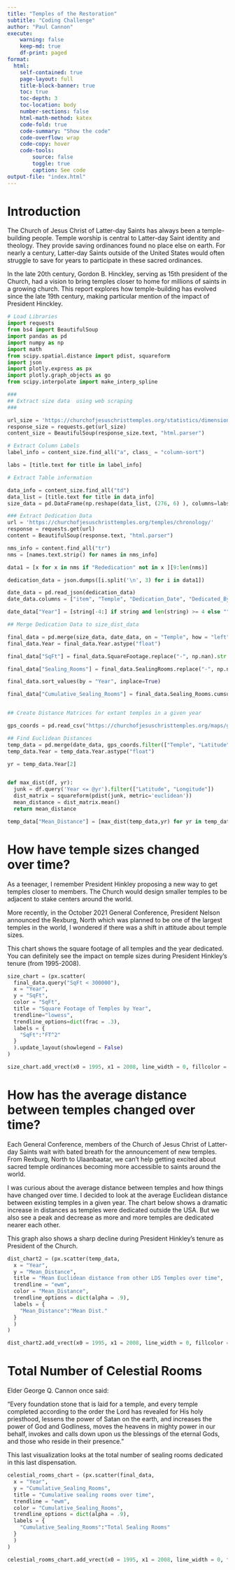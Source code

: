 ```yaml
---
title: "Temples of the Restoration"
subtitle: "Coding Challenge"
author: "Paul Cannon"
execute:
    warning: false
    keep-md: true
    df-print: paged
format:
  html:
    self-contained: true
    page-layout: full
    title-block-banner: true
    toc: true
    toc-depth: 3
    toc-location: body
    number-sections: false
    html-math-method: katex
    code-fold: true
    code-summary: "Show the code"
    code-overflow: wrap
    code-copy: hover
    code-tools:
        source: false
        toggle: true
        caption: See code
output-file: "index.html"
---
```


# Introduction

The Church of Jesus Christ of Latter-day Saints has always been a temple-building people. Temple worship is central to Latter-day Saint identity and theology. They provide saving ordinances found no place else on earth. For nearly a century, Latter-day Saints outside of the United States would often struggle to save for years to participate in these sacred ordinances.  

In the late 20th century, Gordon B. Hinckley, serving as 15th president of the Church, had a vision to bring temples closer to home for millions of saints in a growing church.  This report explores how temple-building has evolved since the late 19th century, making particular mention of the impact of President Hinckley.

```python
# Load Libraries
import requests
from bs4 import BeautifulSoup
import pandas as pd
import numpy as np
import math
from scipy.spatial.distance import pdist, squareform
import json
import plotly.express as px
import plotly.graph_objects as go
from scipy.interpolate import make_interp_spline 

```

```python
###
## Extract size data  using web scraping
###

url_size = 'https://churchofjesuschristtemples.org/statistics/dimensions/'
response_size = requests.get(url_size)
content_size = BeautifulSoup(response_size.text, "html.parser")

# Extract Column Labels
label_info = content_size.find_all("a", class_ = "column-sort")

labs = [title.text for title in label_info]

# Extract Table information

data_info = content_size.find_all("td")
data_list = [title.text for title in data_info]
size_data = pd.DataFrame(np.reshape(data_list, (276, 6) ), columns=labs)

```

```python

### Extract Dedication Data
url = 'https://churchofjesuschristtemples.org/temples/chronology/'
response = requests.get(url)
content = BeautifulSoup(response.text, "html.parser")

nms_info = content.find_all("tr")
nms = [names.text.strip() for names in nms_info]

data1 = [x for x in nms if "Rededication" not in x ][9:len(nms)]

dedication_data = json.dumps([i.split('\n', 3) for i in data1])

date_data = pd.read_json(dedication_data)
date_data.columns = ["item", "Temple", "Dedication_Date", "Dedicated_By"]

date_data["Year"] = [string[-4:] if string and len(string) >= 4 else "" for string in date_data.Dedication_Date]


```

```python

## Merge Dedication Data to size_dist_data

final_data = pd.merge(size_data, date_data, on = "Temple", how = "left")
final_data.Year = final_data.Year.astype("float")

final_data["SqFt"] = final_data.SquareFootage.replace("-", np.nan).str.replace(",","").astype("float")

final_data["Sealing_Rooms"] = final_data.SealingRooms.replace("-", np.nan).astype("float")

final_data.sort_values(by = "Year", inplace=True)

final_data["Cumulative_Sealing_Rooms"] = final_data.Sealing_Rooms.cumsum()



```

```python
## Create Distance Matrices for extant temples in a given year

gps_coords = pd.read_csv("https://churchofjesuschristtemples.org/maps/gps/", encoding_errors="ignore")

## Find Euclidean Distances
temp_data = pd.merge(date_data, gps_coords.filter(["Temple", "Latitude", "Longitude"]), on = "Temple", how = "inner")
temp_data.Year = temp_data.Year.astype("float")

yr = temp_data.Year[2]


def max_dist(df, yr):
  junk = df.query('Year <= @yr').filter(["Latitude", "Longitude"])
  dist_matrix = squareform(pdist(junk, metric='euclidean'))
  mean_distance = dist_matrix.mean()
  return mean_distance

temp_data["Mean_Distance"] = [max_dist(temp_data,yr) for yr in temp_data.Year]


```


# How have temple sizes changed over time?

As a teenager, I remember President Hinkley proposing a new way to get temples closer to members.  The Church would design smaller temples to be adjacent to stake centers around the world. 

More recently, in the October 2021 General Conference, President Nelson announced the Rexburg, North which was planned to be one of the largest temples in the world, I wondered if there was a shift in attitude about temple sizes.  

This chart shows the square footage of all temples and the year dedicated.  You can definitely see the impact on temple sizes during President Hinkley's tenure (from 1995-2008).  

```python

size_chart = (px.scatter(
  final_data.query("SqFt < 300000"),
  x = "Year",
  y = "SqFt",
  color = "SqFt",
  title = "Square Footage of Temples by Year",
  trendline="lowess",
  trendline_options=dict(frac = .3),
  labels = {
    "SqFt":"FT^2"
  }
  ).update_layout(showlegend = False)
)

size_chart.add_vrect(x0 = 1995, x1 = 2008, line_width = 0, fillcolor = "red", opacity = .2).add_annotation(x = 2000, y = 175000, text = "President Hinkley")

```

# How has the average distance between temples changed over time?

Each General Conference, members of the Church of Jesus Christ of Latter-day Saints wait with bated breath for the announcement of new temples.  From Rexburg, North to Ulaanbaatar, we can't help getting excited about sacred temple ordinances becoming more accessible to saints around the world.  

I was curious about the average distance between temples and how things have changed over time.  I decided to look at the average Euclidean distance between existing temples in a given year.  The chart below shows a dramatic increase in distances as temples were dedicated outside the USA.  But we also see a peak and decrease as more and more temples are dedicated nearer each other.  

This graph also shows a sharp decline during President Hinkley's tenure as President of the Church.


```python

dist_chart2 = (px.scatter(temp_data,
  x = "Year", 
  y = "Mean_Distance", 
  title = "Mean Euclidean distance from other LDS Temples over time",
  trendline = "ewm",
  color = "Mean_Distance",
  trendline_options = dict(alpha = .9),
  labels = {
    "Mean_Distance":"Mean Dist."
  }
  )
)

dist_chart2.add_vrect(x0 = 1995, x1 = 2008, line_width = 0, fillcolor = "red", opacity = .2).add_annotation(x = 2000, y = 25, text = "President Hinkley")

```

# Total Number of Celestial Rooms

Elder George Q. Cannon once said:

“Every foundation stone that is laid for a temple, and every temple completed according to the order the Lord has revealed for His holy priesthood, lessens the power of Satan on the earth, and increases the power of God and Godliness, moves the heavens in mighty power in our behalf, invokes and calls down upon us the blessings of the eternal Gods, and those who reside in their presence.”

This last visualization looks at the total number of sealing rooms dedicated in this last dispensation.

```python

celestial_rooms_chart = (px.scatter(final_data,
  x = "Year", 
  y = "Cumulative_Sealing_Rooms", 
  title = "Cumulative sealing rooms over time",
  trendline = "ewm",
  color = "Cumulative_Sealing_Rooms",
  trendline_options = dict(alpha = .9),
  labels = {
    "Cumulative_Sealing_Rooms":"Total Sealing Rooms"
  }
  )
)

celestial_rooms_chart.add_vrect(x0 = 1995, x1 = 2008, line_width = 0, fillcolor = "red", opacity = .2).add_annotation(x = 2000, y = 25, text = "President Hinkley")

```